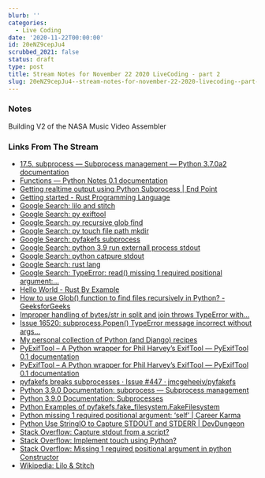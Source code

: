 ```yaml
---
blurb: ''
categories:
  - Live Coding
date: '2020-11-22T00:00:00'
id: 20eNZ9cepJu4
scrubbed_2021: false
status: draft
type: post
title: Stream Notes for November 22 2020 LiveCoding - part 2
slug: 20eNZ9cepJu4--stream-notes-for-november-22-2020-livecoding--part-2
---
```


### Notes

Building V2 of the NASA Music Video Assembler 


### Links From The Stream


- [17.5. subprocess — Subprocess management — Python 3.7.0a2 documentation](https://python.readthedocs.io/en/latest/library/subprocess.html)
- [Functions — Python Notes 0.1 documentation](https://jpt-pynotes.readthedocs.io/en/latest/functions.html)
- [Getting realtime output using Python Subprocess | End Point](https://www.endpoint.com/blog/2015/01/28/getting-realtime-output-using-python)
- [Getting started - Rust Programming Language](https://www.rust-lang.org/learn/get-started)
- [Google Search: lilo and stitch](https://www.google.com/search?client=safari&rls=en&q=lilo+and+stitch&ie=UTF-8&oe=UTF-8)
- [Google Search: py exiftool](https://www.google.com/search?client=safari&rls=en&q=py+exiftool&ie=UTF-8&oe=UTF-8)
- [Google Search: py recursive glob find](https://www.google.com/search?client=safari&rls=en&q=py+recursive+glob+find&ie=UTF-8&oe=UTF-8)
- [Google Search: py touch file path mkdir](https://www.google.com/search?newwindow=1&client=safari&rls=en&ei=PR-7X837CLCYwbkPj4-H8AM&q=py+touch+file+path+mkdir+&oq=py+touch+file+path+mkdir+&gs_lcp=CgZwc3ktYWIQAzIFCCEQoAEyBQghEKABMgUIIRCgATIFCCEQqwI6BAgAEEc6CAghEBYQHRAeOgcIIRAKEKABOgQIIRAKUN8bWIAiYK4jaABwAngAgAGJAYgBkQaSAQMyLjWYAQCgAQGqAQdnd3Mtd2l6yAEIwAEB&sclient=psy-ab&ved=0ahUKEwiNjquL0JftAhUwTDABHY_HAT4Q4dUDCAw&uact=5)
- [Google Search: pyfakefs subprocess](https://www.google.com/search?client=safari&rls=en&q=pyfakefs+subprocess&ie=UTF-8&oe=UTF-8)
- [Google Search: python 3.9 run externall process stdout](https://www.google.com/search?newwindow=1&client=safari&rls=en&ei=Gyy7X8-rCPaEwbkPrOSpgAk&q=python+3.9+run+externall+process+stdout+&oq=python+3.9+run+externall+process+stdout+&gs_lcp=CgZwc3ktYWIQAzIHCCEQChCgATIHCCEQChCrAjIHCCEQChCrAjoECAAQRzoKCCEQFhAKEB0QHjoECCEQClCFRVjFT2CvUWgAcAF4AIABkwGIAZcHkgEDMi42mAEAoAEBqgEHZ3dzLXdpesgBCMABAQ&sclient=psy-ab&ved=0ahUKEwiPpYSu3JftAhV2QjABHSxyCpAQ4dUDCAw&uact=5)
- [Google Search: python catpure stdout](https://www.google.com/search?client=safari&rls=en&q=python+catpure+stdout&ie=UTF-8&oe=UTF-8)
- [Google Search: rust lang](https://www.google.com/search?client=safari&rls=en&q=rust+lang&ie=UTF-8&oe=UTF-8)
- [Google Search: TypeError: read() missing 1 required positional argument:...](https://www.google.com/search?newwindow=1&client=safari&rls=en&ei=Wyu7X5jXOsaSwbkPitSs4AU&q=TypeError%3A+read%28%29+missing+1+required+positional+argument%3A+%27numBytes%27+subprocess+run+&oq=TypeError%3A+read%28%29+missing+1+required+positional+argument%3A+%27numBytes%27+subprocess+run+&gs_lcp=CgZwc3ktYWIQAzoECAAQRzoECCEQClCr2wZY5PIGYOzzBmgAcAJ4AIABdogB8wySAQM3LjmYAQCgAQGqAQdnd3Mtd2l6yAEIwAEB&sclient=psy-ab&ved=0ahUKEwjY8O_S25ftAhVGSTABHQoqC1wQ4dUDCAw&uact=5)
- [Hello World - Rust By Example](https://doc.rust-lang.org/stable/rust-by-example/hello.html)
- [How to use Glob() function to find files recursively in Python? - GeeksforGeeks](https://www.geeksforgeeks.org/how-to-use-glob-function-to-find-files-recursively-in-python/)
- [Improper handling of bytes/str in split and join throws TypeError with...](https://github.com/jmcgeheeiv/pyfakefs/issues/187)
- [Issue 16520: subprocess.Popen() TypeError message incorrect without args...](https://bugs.python.org/issue16520)
- [My personal collection of Python (and Django) recipes](https://www.valentinog.com/blog/python-recipes/)
- [PyExifTool – A Python wrapper for Phil Harvey’s ExifTool — PyExifTool 0.1 documentation](https://smarnach.github.io/pyexiftool/)
- [PyExifTool – A Python wrapper for Phil Harvey’s ExifTool — PyExifTool 0.1 documentation](https://smarnach.github.io/pyexiftool/#)
- [pyfakefs breaks subprocesses · Issue #447 · jmcgeheeiv/pyfakefs](https://github.com/jmcgeheeiv/pyfakefs/issues/447)
- [Python 3.9.0 Documentation: subprocess — Subprocess management](https://docs.python.org/3/library/subprocess.html)
- [Python 3.9.0 Documentation: Subprocesses](https://docs.python.org/3/library/asyncio-subprocess.html)
- [Python Examples of pyfakefs.fake_filesystem.FakeFilesystem](https://www.programcreek.com/python/example/122979/pyfakefs.fake_filesystem.FakeFilesystem)
- [Python missing 1 required positional argument: ‘self’ | Career Karma](https://careerkarma.com/blog/python-missing-required-positional-argument-self/)
- [Python Use StringIO to Capture STDOUT and STDERR | DevDungeon](https://www.devdungeon.com/content/python-use-stringio-capture-stdout-and-stderr)
- [Stack Overflow: Capture stdout from a script?](https://stackoverflow.com/questions/5136611/capture-stdout-from-a-script)
- [Stack Overflow: Implement touch using Python?](https://stackoverflow.com/questions/1158076/implement-touch-using-python)
- [Stack Overflow: Missing 1 required positional argument in python Constructor](https://stackoverflow.com/questions/52385893/missing-1-required-positional-argument-in-python-constructor)
- [Wikipedia: Lilo & Stitch](https://en.wikipedia.org/wiki/Lilo_%26_Stitch)
